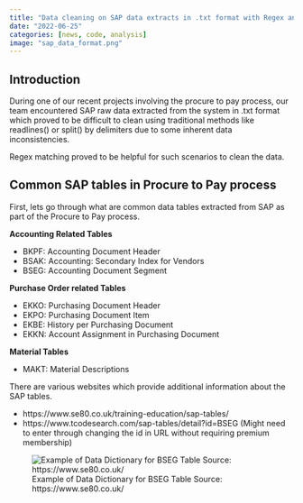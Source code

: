 ```yaml
---
title: "Data cleaning on SAP data extracts in .txt format with Regex and Python"
date: "2022-06-25"
categories: [news, code, analysis]
image: "sap_data_format.png"
---
```


## Introduction

During one of our recent projects involving the procure to pay process, our team encountered SAP raw data extracted from the system in .txt format which proved to be difficult to clean using traditional methods like readlines() or split() by delimiters due to some inherent data inconsistencies.

Regex matching proved to be helpful for such scenarios to clean the data.

## Common SAP tables in Procure to Pay process
First, lets go through what are common data tables extracted from SAP as part of the Procure to Pay process.

**Accounting Related Tables**

* BKPF: Accounting Document Header
* BSAK: Accounting: Secondary Index for Vendors
* BSEG: Accounting Document Segment

**Purchase Order related Tables**

* EKKO: Purchasing Document Header
* EKPO: Purchasing Document Item
* EKBE: History per Purchasing Document
* EKKN: Account Assignment in Purchasing Document

**Material Tables**

* MAKT: Material Descriptions

There are various websites which provide additional information about the SAP tables.

* https://www.se80.co.uk/training-education/sap-tables/
* https://www.tcodesearch.com/sap-tables/detail?id=BSEG (Might need to enter through changing the id in URL without requiring premium membership)

![Example of Data Dictionary for BSEG Table Source: https://www.se80.co.uk/](bseg_table.png)
